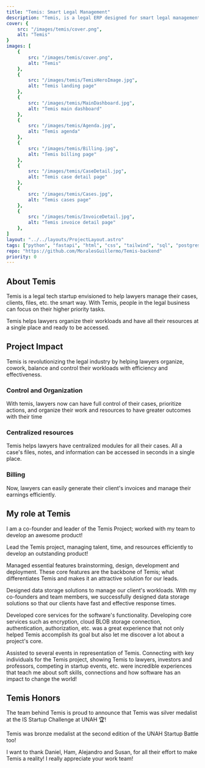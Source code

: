 ```yaml
---
title: "Temis: Smart Legal Management"
description: "Temis, is a legal ERP designed for smart legal management. Temis lets lawyers admister their cases, files, clients, invoices, due dates, etc. so they can focus on their passion and what they do best. Discover about Temis and its impact in the Legal Tech industry!"
cover: {
    src: "/images/temis/cover.png",
    alt: "Temis"
}
images: [
    {
        src: "/images/temis/cover.png",
        alt: "Temis"
    },
    {
        src: "/images/temis/TemisHeroImage.jpg",
        alt: "Temis landing page"
    },
    {
        src: "/images/temis/MainDashboard.jpg",
        alt: "Temis main dashboard"
    },
    {
        src: "/images/temis/Agenda.jpg",
        alt: "Temis agenda"
    },
    {
        src: "/images/temis/Billing.jpg",
        alt: "Temis billing page"
    },
    {
        src: "/images/temis/CaseDetail.jpg",
        alt: "Temis case detail page"
    },
    {
        src: "/images/temis/Cases.jpg",
        alt: "Temis cases page"
    },
    {
        src: "/images/temis/InvoiceDetail.jpg",
        alt: "Temis invoice detail page"
    },
]
layout: "../../layouts/ProjectLayout.astro" 
tags: ["python", "fastapi", "html", "css", "tailwind", "sql", "postgresql", "aws", "aws ec2", "aws s3", "git", "github", "ci/cd"]
repo: "https://github.com/MoralesGuillermo/Temis-backend"
priority: 0
---
```


## About Temis

Temis is a legal tech startup envisioned to help lawyers manage their cases, clients, files, etc. the smart way. With Temis, people in the legal business can focus on their higher priority tasks. 

Temis helps lawyers organize their workloads and have all their resources at a single place and ready to be accessed.

## Project Impact
Temis is revolutionizing the legal industry by helping lawyers organize, cowork, balance and control their workloads with efficiency and effectiveness.

### Control and Organization
With temis, lawyers now can have full control of their cases, prioritize actions, and organize their work and resources to have greater outcomes with their time

### Centralized resources
Temis helps lawyers have centralized modules for all their cases. All a case's files, notes, and information can be accessed in seconds in a single place.

### Billing
Now, lawyers can easily generate their client's invoices and manage their earnings efficiently.


## My role at Temis
I am a co-founder and leader of the Temis Project; worked with my team to develop an awesome product!

<span class="text-primary font-semibold">Lead</span> the Temis project, managing talent, time, and resources efficiently to develop an outstanding product!

<span class="text-primary font-semibold">Managed</span> essential features brainstorming, design, development and deployment. These core features are the backbone of Temis; what differentiates Temis and makes it an attractive solution for our leads.

<span class="text-primary font-semibold">Designed</span> data storage solutions to manage our client's workloads. With my co-founders and team members, we successfully designed data storage solutions so that our clients have fast and effective response times.

<span class="text-primary font-semibold">Developed</span> core services for the software's functionality. Developing core services such as encryption, cloud BLOB storage connection, authentication, authorization, etc. was a great experience that not only helped Temis accomplish its goal but also let me discover a lot about a project's core.

<span class="text-primary font-semibold">Assisted</span> to several events in representation of Temis. Connecting with key individuals for the Temis project, showing Temis to lawyers, investors and professors, competing in startup events, etc. were incredible experiences that teach me about soft skills, connections and how software has an impact to change the world!



## Temis Honors
The team behind Temis is proud to announce that Temis was silver medalist at the IS Startup Challenge at UNAH 🏆!

Temis was bronze medalist at the second edition of the UNAH Startup Battle too!

I want to thank Daniel, Ham, Alejandro and Susan, for all their effort to make Temis a reality! I really appreciate your work team!
